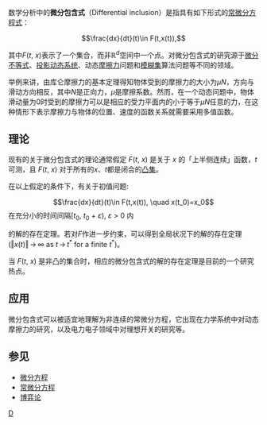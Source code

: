 数学分析中的'''微分包含式'''（Differential inclusion）是指具有如下形式的[[常微分方程式|常微分方程式]]：

:<math>\frac{dx}{dt}(t)\in F(t,x(t)), </math>

其中''F''(''t'', ''x'')表示了一个集合，而非<math>\scriptstyle{\mathbb R}^d</math>空间中一个点。对微分包含式的研究源于[[微分不等式|微分不等式]]、[[投影动态系统|投影动态系统]]、动态[[摩擦力|摩擦力]]问题和[[模糊集|模糊集]]算法问题等不同的领域。

举例来讲，由库仑摩擦力的基本定理得知物体受到的摩擦力的大小为''μN''，方向与滑动方向相反，其中''N''是正向力，''μ''是摩擦系数。然而，在一个动态问题中，物体滑动量为0时受到的摩擦力可以是相应的受力平面内的小于等于''μN''任意的力，在这种情形下表示摩擦力与物体的位置、速度的函数关系就需要采用多值函数。

==理论==
现有的关于微分包含式的理论通常假定 ''F''(''t'', ''x'') 是关于 ''x'' 的「上半侧连续」函数，''t''可测，且 ''F''(''t'', ''x'') 对于所有的''x''、''t''都是闭合的[[凸集|凸集]]。

在以上假定的条件下，有关于初值问题:

:<math>\frac{dx}{dt}(t)\in F(t,x(t)), \quad x(t_0)=x_0</math>  在充分小的时间间隔[''t''<sub>0</sub>, ''t''<sub>0</sub> + ''ε''), ''ε'' > 0 内

的解的存在定理。若对''F''作进一步约束，可以得到全局状况下的解的存在定理 (<math>\scriptstyle \Vert x(t)\Vert\,\to\,\infty</math> as <math>\scriptstyle t\,\to\, t^*</math> for a finite <math>\scriptstyle t^*</math>)。

当 ''F''(''t'', ''x'') 是非凸的集合时，相应的微分包含式的解的存在定理是目前的一个研究热点。

==应用==
微分包含式可以被适宜地理解为非连续的常微分方程，它出现在力学系统中对动态摩擦力的研究，以及电力电子领域中对理想开关的研究等。

== 参见 ==
*[[微分方程|微分方程]]
*[[常微分方程|常微分方程]]
*[[博弈论|博弈论]]

{{mathstub}}

[[Category:动力系统|D]]